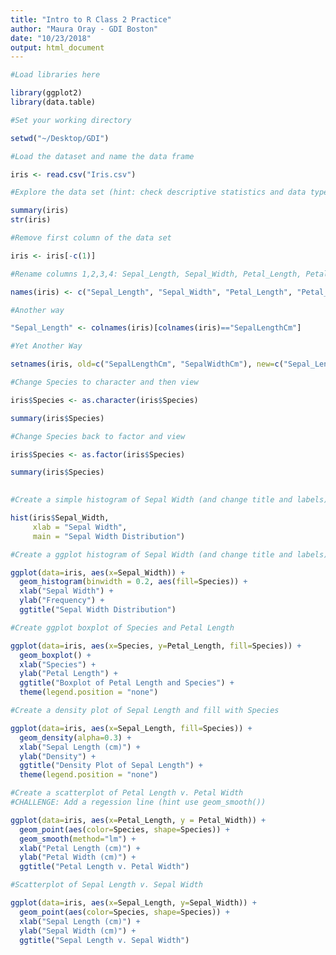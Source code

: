 ```yaml
---
title: "Intro to R Class 2 Practice"
author: "Maura Oray - GDI Boston"
date: "10/23/2018"
output: html_document
---
```


```r
#Load libraries here

library(ggplot2)
library(data.table)

```


```r

#Set your working directory

setwd("~/Desktop/GDI")

```


```r

#Load the dataset and name the data frame

iris <- read.csv("Iris.csv")


```

```r

#Explore the data set (hint: check descriptive statistics and data types)

summary(iris)
str(iris)

```

```r

#Remove first column of the data set

iris <- iris[-c(1)]

```


```r

#Rename columns 1,2,3,4: Sepal_Length, Sepal_Width, Petal_Length, Petal_Width

names(iris) <- c("Sepal_Length", "Sepal_Width", "Petal_Length", "Petal_Width", "Species")

#Another way

"Sepal_Length" <- colnames(iris)[colnames(iris)=="SepalLengthCm"]

#Yet Another Way

setnames(iris, old=c("SepalLengthCm", "SepalWidthCm"), new=c("Sepal_Length", "Sepal_Width"))

```

```r

#Change Species to character and then view 

iris$Species <- as.character(iris$Species)

summary(iris$Species)

#Change Species back to factor and view

iris$Species <- as.factor(iris$Species)

summary(iris$Species)
  
```  
```r

#Create a simple histogram of Sepal Width (and change title and labels)

hist(iris$Sepal_Width,
     xlab = "Sepal Width", 
     main = "Sepal Width Distribution")

```

```r

#Create a ggplot histogram of Sepal Width (and change title and labels)

ggplot(data=iris, aes(x=Sepal_Width)) +
  geom_histogram(binwidth = 0.2, aes(fill=Species)) +
  xlab("Sepal Width") + 
  ylab("Frequency") +
  ggtitle("Sepal Width Distribution")

```

```r

#Create ggplot boxplot of Species and Petal Length

ggplot(data=iris, aes(x=Species, y=Petal_Length, fill=Species)) +
  geom_boxplot() +
  xlab("Species") + 
  ylab("Petal Length") +
  ggtitle("Boxplot of Petal Length and Species") +
  theme(legend.position = "none")

```
```r

#Create a density plot of Sepal Length and fill with Species

ggplot(data=iris, aes(x=Sepal_Length, fill=Species)) +
  geom_density(alpha=0.3) +
  xlab("Sepal Length (cm)") + 
  ylab("Density") +
  ggtitle("Density Plot of Sepal Length") +
  theme(legend.position = "none")

```

```r

#Create a scatterplot of Petal Length v. Petal Width
#CHALLENGE: Add a regession line (hint use geom_smooth())

ggplot(data=iris, aes(x=Petal_Length, y = Petal_Width)) +
  geom_point(aes(color=Species, shape=Species)) +
  geom_smooth(method="lm") +
  xlab("Petal Length (cm)") + 
  ylab("Petal Width (cm)") +
  ggtitle("Petal Length v. Petal Width")

```

```r

#Scatterplot of Sepal Length v. Sepal Width

ggplot(data=iris, aes(x=Sepal_Length, y=Sepal_Width)) +
  geom_point(aes(color=Species, shape=Species)) +
  xlab("Sepal Length (cm)") + 
  ylab("Sepal Width (cm)") +
  ggtitle("Sepal Length v. Sepal Width") 

```
